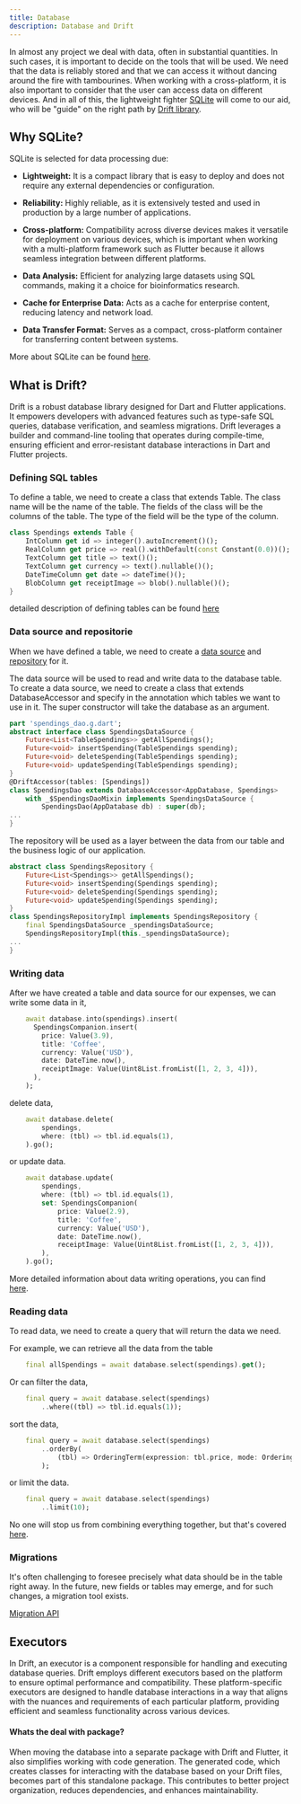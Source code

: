 ```yaml
---
title: Database
description: Database and Drift
---
```


In almost any project we deal with data, often in substantial quantities. In such cases, it is important
to decide on the tools that will be used. We need that the data is reliably stored and that we can access
it without dancing around the fire with tambourines. When working with a cross-platform, it is also important
to consider that the user can access data on different devices. And in all of this, the lightweight fighter
[SQLite](#why-sqlite) will come to our aid, who will be "guide" on the right path by
[Drift library](#what-is-drift).

## Why SQLite?

SQLite is selected for data processing due:

- **Lightweight:** It is a compact library that is easy to deploy and does not require any external dependencies
  or configuration.

- **Reliability:** Highly reliable, as it is extensively tested and used in production by a large number of
  applications.

- **Сross-platform:** Compatibility across diverse devices makes it versatile for deployment on various
  devices, which is important when working with a multi-platform framework such as
  Flutter because it allows seamless integration between different platforms.

- **Data Analysis:** Efficient for analyzing large datasets using SQL commands, making it a choice for
  bioinformatics research.

- **Cache for Enterprise Data:** Acts as a cache for enterprise content, reducing latency and network load.

- **Data Transfer Format:** Serves as a compact, cross-platform container for transferring content between
  systems.

More about SQLite can be found [here](https://www.sqlite.org/whentouse.html).

## What is Drift?

Drift is a robust database library designed for Dart and Flutter applications. It empowers developers with
advanced features such as type-safe SQL queries, database verification, and seamless migrations. Drift
leverages a builder and command-line tooling that operates during compile-time, ensuring efficient and
error-resistant database interactions in Dart and Flutter projects.

### Defining SQL tables

To define a table, we need to create a class that extends Table. The class name will be the name of the
table. The fields of the class will be the columns of the table. The type of the field will be the type
of the column.

```dart
class Spendings extends Table {
    IntColumn get id => integer().autoIncrement()();
    RealColumn get price => real().withDefault(const Constant(0.0))();
    TextColumn get title => text()();
    TextColumn get currency => text().nullable()();
    DateTimeColumn get date => dateTime()();
    BlobColumn get receiptImage => blob().nullable()();
}
```

detailed description of defining tables can be found
[here](https://drift.simonbinder.eu/docs/getting-started/advanced_dart_tables/)

### Data source and repositorie

When we have defined a table, we need to create a [data source](/essentials/architecture/#data-source) and
[repository](/essentials/architecture/#repository) for it.

The data source will be used to read and write data to the database table.
To create a data source, we need to create a class that extends DatabaseAccessor and specify in the annotation
which tables we want to use in it. The super constructor will take the database as an argument.

```dart
part 'spendings_dao.g.dart';
abstract interface class SpendingsDataSource {
    Future<List<TableSpendings>> getAllSpendings();
    Future<void> insertSpending(TableSpendings spending);
    Future<void> deleteSpending(TableSpendings spending);
    Future<void> updateSpending(TableSpendings spending);
}
@DriftAccessor(tables: [Spendings])
class SpendingsDao extends DatabaseAccessor<AppDatabase, Spendings>
    with _$SpendingsDaoMixin implements SpendingsDataSource {
        SpendingsDao(AppDatabase db) : super(db);
...
}
```

The repository will be used as a layer between the data from our table and the business logic of our application.

```dart
abstract class SpendingsRepository {
    Future<List<Spendings>> getAllSpendings();
    Future<void> insertSpending(Spendings spending);
    Future<void> deleteSpending(Spendings spending);
    Future<void> updateSpending(Spendings spending);
}
class SpendingsRepositoryImpl implements SpendingsRepository {
    final SpendingsDataSource _spendingsDataSource;
    SpendingsRepositoryImpl(this._spendingsDataSource);
...
}
```

### Writing data

After we have created a table and data source for our expenses, we can write some data in it,

```dart
    await database.into(spendings).insert(
      SpendingsCompanion.insert(
        price: Value(3.9),
        title: 'Coffee',
        currency: Value('USD'),
        date: DateTime.now(),
        receiptImage: Value(Uint8List.fromList([1, 2, 3, 4])),
      ),
    );
```

delete data,

```dart
    await database.delete(
        spendings,
        where: (tbl) => tbl.id.equals(1),
    ).go();
```

or update data.

```dart
    await database.update(
        spendings,
        where: (tbl) => tbl.id.equals(1),
        set: SpendingsCompanion(
            price: Value(2.9),
            title: 'Coffee',
            currency: Value('USD'),
            date: DateTime.now(),
            receiptImage: Value(Uint8List.fromList([1, 2, 3, 4])),
        ),
    ).go();
```

More detailed information about data writing operations, you can find  
[here](https://drift.simonbinder.eu/docs/dart-api/writes/).

### Reading data

To read data, we need to create a query that will return the data we need.

For example, we can retrieve all the data from the table

```dart
    final allSpendings = await database.select(spendings).get();
```

Or can filter the data,

```dart
    final query = await database.select(spendings)
        ..where((tbl) => tbl.id.equals(1));
```

sort the data,

```dart
    final query = await database.select(spendings)
        ..orderBy(
            (tbl) => OrderingTerm(expression: tbl.price, mode: OrderingMode.desc),
        );
```

or limit the data.

```dart
    final query = await database.select(spendings)
        ..limit(10);
```

No one will stop us from combining everything together, but that's covered
[here](https://drift.simonbinder.eu/docs/dart-api/select/).

### Migrations

It's often challenging to foresee precisely what data should be in the table right away. In the
future, new fields or tables may emerge, and for such changes, a migration tool exists.

[Migration API](https://drift.simonbinder.eu/docs/migrations/)

## Executors

In Drift, an executor is a component responsible for handling and executing database queries.
Drift employs different executors based on the platform to ensure optimal performance and compatibility.
These platform-specific executors are designed to handle database interactions in a way that aligns
with the nuances and requirements of each particular platform, providing efficient and seamless
functionality across various devices.

#### Whats the deal with package?

When moving the database into a separate package with Drift and Flutter, it also simplifies working with
code generation. The generated code, which creates classes for interacting with the database based on your
Drift files, becomes part of this standalone package. This contributes to better project organization,
reduces dependencies, and enhances maintainability.
